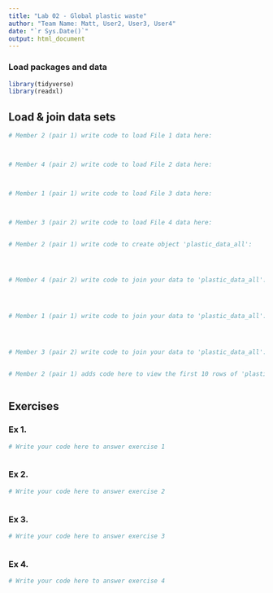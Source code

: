 ```yaml
---
title: "Lab 02 - Global plastic waste"
author: "Team Name: Matt, User2, User3, User4"
date: "`r Sys.Date()`"
output: html_document
---
```


### Load packages and data

```r
library(tidyverse)
library(readxl)
```


## Load & join data sets

```r
# Member 2 (pair 1) write code to load File 1 data here:



# Member 4 (pair 2) write code to load File 2 data here:



# Member 1 (pair 1) write code to load File 3 data here:



# Member 3 (pair 2) write code to load File 4 data here:



```



```r
# Member 2 (pair 1) write code to create object 'plastic_data_all':




# Member 4 (pair 2) write code to join your data to 'plastic_data_all':




# Member 1 (pair 1) write code to join your data to 'plastic_data_all':




# Member 3 (pair 2) write code to join your data to 'plastic_data_all':



```


```r
# Member 2 (pair 1) adds code here to view the first 10 rows of 'plastic_data_all'



```



## Exercises

### Ex 1.

```r
# Write your code here to answer exercise 1



```



### Ex 2.

```r
# Write your code here to answer exercise 2



```


### Ex 3.

```r
# Write your code here to answer exercise 3



```


### Ex 4.

```r
# Write your code here to answer exercise 4



```
